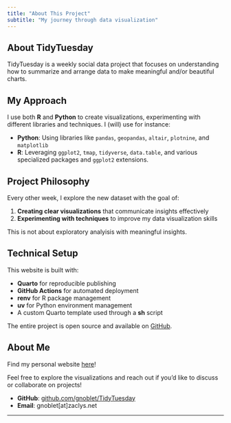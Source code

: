 ```yaml
---
title: "About This Project"
subtitle: "My journey through data visualization"
---
```


## About TidyTuesday

TidyTuesday is a weekly social data project that focuses on understanding how to summarize and arrange data to make meaningful and/or beautiful charts.

## My Approach

I use both **R** and **Python** to create visualizations, experimenting with different libraries and techniques. I (will) use for instance:

- **Python**: Using libraries like `pandas`, `geopandas`, `altair`, `plotnine`, and `matplotlib`
- **R**: Leveraging `ggplot2`, `tmap`, `tidyverse`, `data.table`, and various specialized packages and `ggplot2` extensions.

## Project Philosophy

Every other week, I explore the new dataset with the goal of:

1. **Creating clear visualizations** that communicate insights effectively
2. **Experimenting with techniques** to improve my data visualization skills

This is not about exploratory analyisis with meaningful insights.

## Technical Setup

This website is built with:

- **Quarto** for reproducible publishing
- **GitHub Actions** for automated deployment
- **renv** for R package management
- **uv** for Python environment management
- A custom Quarto template used through a **sh** script

The entire project is open source and available on [GitHub](https://github.com/gnoblet/TidyTuesday).


## About Me

Find my personal website [here](gnoblet.github.io)!

Feel free to explore the visualizations and reach out if you'd like to discuss or collaborate on projects!

- **GitHub**: [github.com/gnoblet/TidyTuesday](https://github.com/gnoblet/TidyTuesday)
- **Email**: gnoblet[at]zaclys.net

---